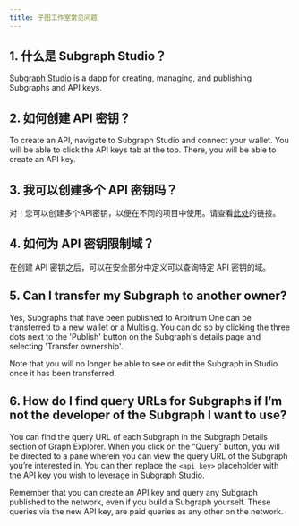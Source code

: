 ```yaml
---
title: 子图工作室常见问题
---
```


## 1. 什么是 Subgraph Studio？

[Subgraph Studio](https://thegraph.com/studio/) is a dapp for creating, managing, and publishing Subgraphs and API keys.

## 2. 如何创建 API 密钥？

To create an API, navigate to Subgraph Studio and connect your wallet. You will be able to click the API keys tab at the top. There, you will be able to create an API key.

## 3. 我可以创建多个 API 密钥吗？

对！您可以创建多个API密钥，以便在不同的项目中使用。请查看[此处](https://thegraph.com/studio/apikeys/)的链接。

## 4. 如何为 API 密钥限制域？

在创建 API 密钥之后，可以在安全部分中定义可以查询特定 API 密钥的域。

## 5. Can I transfer my Subgraph to another owner?

Yes, Subgraphs that have been published to Arbitrum One can be transferred to a new wallet or a Multisig. You can do so by clicking the three dots next to the 'Publish' button on the Subgraph's details page and selecting 'Transfer ownership'.

Note that you will no longer be able to see or edit the Subgraph in Studio once it has been transferred.

## 6. How do I find query URLs for Subgraphs if I’m not the developer of the Subgraph I want to use?

You can find the query URL of each Subgraph in the Subgraph Details section of Graph Explorer. When you click on the “Query” button, you will be directed to a pane wherein you can view the query URL of the Subgraph you’re interested in. You can then replace the `<api_key>` placeholder with the API key you wish to leverage in Subgraph Studio.

Remember that you can create an API key and query any Subgraph published to the network, even if you build a Subgraph yourself. These queries via the new API key, are paid queries as any other on the network.
